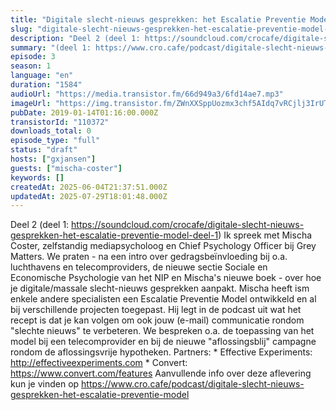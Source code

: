 ```yaml
---
title: "Digitale slecht-nieuws gesprekken: het Escalatie Preventie Model (deel 2), met Mischa Coster"
slug: "digitale-slecht-nieuws-gesprekken-het-escalatie-preventie-model-deel-2"
description: "Deel 2 (deel 1: https://soundcloud.com/crocafe/digitale-slecht-nieuws-gesprekken-het-escalatie-preventie-model-deel-1) Ik spreek met Mischa Coster, zelfstandig mediapsycholoog en Chief Psychology Officer bij Grey Matters. We praten - na een intro over gedragsbeïnvloeding bij o.a. luchthavens en telecomproviders, de nieuwe sectie Sociale en Economische Psychologie van het NIP en Mischa's nieuwe boek - over hoe je digitale/massale slecht-nieuws gesprekken aanpakt. Mischa heeft ism enkele andere specialisten een Escalatie Preventie Model ontwikkeld en al bij verschillende projecten toegepast. Hij legt in de podcast uit wat het recept is dat je kan volgen om ook jouw (e-mail) communicatie rondom \"slechte nieuws\" te verbeteren. We bespreken o.a. de toepassing van het model bij een telecomprovider en bij de nieuwe \"aflossingsblij\" campagne rondom de aflossingsvrije hypotheken. Partners: * Effective Experiments: http://effectiveexperiments.com * Convert: https://www.convert.com/features Aanvullende info over deze aflevering kun je vinden op https://www.cro.cafe/podcast/digitale-slecht-nieuws-gesprekken-het-escalatie-preventie-model"
summary: "(deel 1: https://www.cro.cafe/podcast/digitale-slecht-nieuws-gesprekken-het-escalatie-preventie-model)\r\n\r\nIk spreek met Mischa Coster, zelfstandig mediapsycholoog en Chief Psychology Officer bij Grey Matters.\r\n\r\nWe praten - na een intro over gedragsbeïnvloeding bij o.a. luchthavens en telecomproviders, de nieuwe sectie Sociale en Economische Psychologie van het NIP en Mischa's nieuwe boek - over hoe je digitale/massale slecht-nieuws gesprekken aanpakt.\r\n\r\nMischa heeft ism enkele andere specialisten een Escalatie Preventie Model ontwikkeld en al bij verschillende projecten toegepast. Hij legt in de podcast uit wat het recept is dat je kan volgen om ook jouw (e-mail) communicatie rondom \"slechte nieuws\" te verbeteren. We bespreken o.a. de toepassing van het model bij een telecomprovider en bij de nieuwe \"aflossingsblij\" campagne rondom de aflossingsvrije hypotheken.\r\n\r\nPartners:\r\n* Effective Experiments: http://effectiveexperiments.com\r\n* Convert: https://www.convert.com/features\r\n\r\nAanvullende info over deze aflevering kun je vinden op https://www.cro.cafe/podcast/digitale-slecht-nieuws-gesprekken-het-escalatie-preventie-model"
episode: 3
season: 1
language: "en"
duration: "1584"
audioUrl: "https://media.transistor.fm/66d949a3/6fd14ae7.mp3"
imageUrl: "https://img.transistor.fm/ZWnXXSppUozmx3chf5AIdq7vRCjlj3IrUTSuK3QgiQM/rs:fill:0:0:1/w:1400/h:1400/q:60/mb:500000/aHR0cHM6Ly9pbWct/dXBsb2FkLXByb2R1/Y3Rpb24udHJhbnNp/c3Rvci5mbS9lcGlz/b2RlLzExMDM3Mi8x/NjAxNTg4NjExLWFy/dHdvcmsuanBn.webp"
pubDate: 2019-01-14T01:16:00.000Z
transistorId: "110372"
downloads_total: 0
episode_type: "full"
status: "draft"
hosts: ["gxjansen"]
guests: ["mischa-coster"]
keywords: []
createdAt: 2025-06-04T21:37:51.000Z
updatedAt: 2025-07-29T18:01:48.000Z
---
```


Deel 2 (deel 1: https://soundcloud.com/crocafe/digitale-slecht-nieuws-gesprekken-het-escalatie-preventie-model-deel-1) Ik spreek met Mischa Coster, zelfstandig mediapsycholoog en Chief Psychology Officer bij Grey Matters. We praten - na een intro over gedragsbeïnvloeding bij o.a. luchthavens en telecomproviders, de nieuwe sectie Sociale en Economische Psychologie van het NIP en Mischa's nieuwe boek - over hoe je digitale/massale slecht-nieuws gesprekken aanpakt. Mischa heeft ism enkele andere specialisten een Escalatie Preventie Model ontwikkeld en al bij verschillende projecten toegepast. Hij legt in de podcast uit wat het recept is dat je kan volgen om ook jouw (e-mail) communicatie rondom "slechte nieuws" te verbeteren. We bespreken o.a. de toepassing van het model bij een telecomprovider en bij de nieuwe "aflossingsblij" campagne rondom de aflossingsvrije hypotheken. Partners: * Effective Experiments: http://effectiveexperiments.com * Convert: https://www.convert.com/features Aanvullende info over deze aflevering kun je vinden op https://www.cro.cafe/podcast/digitale-slecht-nieuws-gesprekken-het-escalatie-preventie-model
